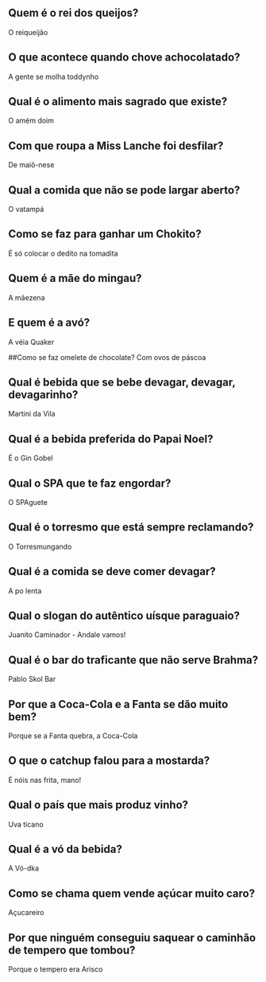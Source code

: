 ## Quem é o rei dos queijos?
O reiqueijão

## O que acontece quando chove achocolatado?
A gente se molha toddynho

## Qual é o alimento mais sagrado que existe?
O amém doim

## Com que roupa a Miss Lanche foi desfilar?
De maiô-nese

## Qual a comida que não se pode largar aberto?
O vatampá

## Como se faz para ganhar um Chokito?
É só colocar o dedito na tomadita

## Quem é a mãe do mingau?
A mãezena

## E quem é a avó?
A véia Quaker

##Como se faz omelete de chocolate?
Com ovos de páscoa

## Qual é bebida que se bebe devagar, devagar, devagarinho?
Martini da Vila

## Qual é a bebida preferida do Papai Noel?
É o Gin Gobel

## Qual o SPA que te faz engordar?
O SPAguete

## Qual é o torresmo que está sempre reclamando?
O Torresmungando

## Qual é a comida se deve comer devagar?
A po lenta

## Qual o slogan do autêntico uísque paraguaio?
Juanito Caminador - Andale vamos!

## Qual é o bar do traficante que não serve Brahma?
Pablo Skol Bar

## Por que a Coca-Cola e a Fanta se dão muito bem?
Porque se a Fanta quebra, a Coca-Cola

## O que o catchup falou para a mostarda?
É nóis nas frita, mano!

## Qual o país que mais produz vinho?
Uva ticano

## Qual é a vó da bebida?
A Vó-dka

## Como se chama quem vende açúcar muito caro?
Açucareiro

## Por que ninguém conseguiu saquear o caminhão de tempero que tombou?
Porque o tempero era Arisco